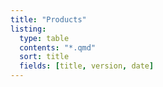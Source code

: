 ```yaml
---
title: "Products"
listing:
  type: table
  contents: "*.qmd"
  sort: title
  fields: [title, version, date]
---
```


